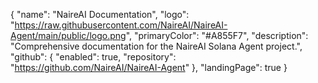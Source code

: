{
  "name": "NaireAI Documentation",
  "logo": "https://raw.githubusercontent.com/NaireAI/NaireAI-Agent/main/public/logo.png",
  "primaryColor": "#A855F7",
  "description": "Comprehensive documentation for the NaireAI Solana Agent project.",
  "github": {
    "enabled": true,
    "repository": "https://github.com/NaireAI/NaireAI-Agent"
  },
  "landingPage": true
}
